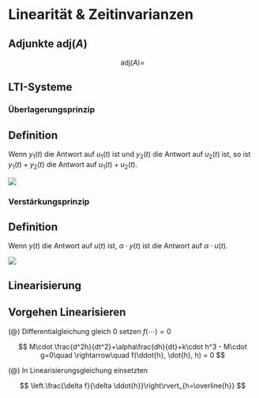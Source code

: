 # Linearität & Zeitinvarianzen

## Adjunkte $\text{adj}(A)$

$$
\text{adj}(A)=
$$

## LTI-Systeme

### Überlagerungsprinzip

::: callout-important
## Definition

Wenn $y_1(t)$ die Antwort auf $u_1(t)$ ist und $y_2(t)$ die Antwort auf $u_2(t)$ ist, so ist $y_1(t) + y_2(t)$ die Antwort auf $u_1(t) + u_2(t)$.

![](images/%C3%BCberlagerungsprinzip.png){fig-align="center"}
:::

### Verstärkungsprinzip

::: callout-important
## Definition

Wenn $y(t)$ die Antwort auf $u(t)$ ist, $\alpha\cdot y(t)$ ist die Antwort auf $\alpha\cdot u(t)$.

![](images/verst%C3%A4rkungsprinzip.png){fig-align="center"}
:::

## Linearisierung

::: callout-tip
## Vorgehen Linearisieren

(\@) Differentialgleichung gleich $0$ setzen $f(\cdots)=0$

$$
M\cdot \frac{d^2h}{dt^2}+\alpha\frac{dh}{dt}+k\cdot h^3 - M\cdot g=0\quad \rightarrow\quad f(\ddot{h}, \dot{h}, h) = 0
$$

(\@) In Linearisierungsgleichung einsetzten

$$
\left.\frac{\delta f}{\delta \ddot{h}}\right\rvert_{h=\overline{h}}
$$
:::
